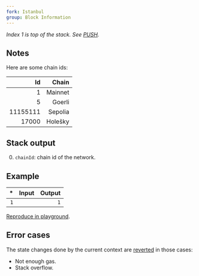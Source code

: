 ```yaml
---
fork: Istanbul
group: Block Information
---
```


*Index 1 is top of the stack. See [PUSH](/#60).*

## Notes

Here are some chain ids:

| Id | Chain |
|---:|------:|
| 1 | Mainnet |
| 5 | Goerli |
| 11155111 | Sepolia |
| 17000 | Holešky |

## Stack output

0. `chainId`: chain id of the network.

## Example

| * | Input | Output |
|--:|------:|-------:|
| `1` | | `1` |

[Reproduce in playground](/playground?unit=Wei&codeType=Mnemonic&code='CHAINID'_).

## Error cases

The state changes done by the current context are [reverted](#FD) in those cases:
- Not enough gas.
- Stack overflow.
